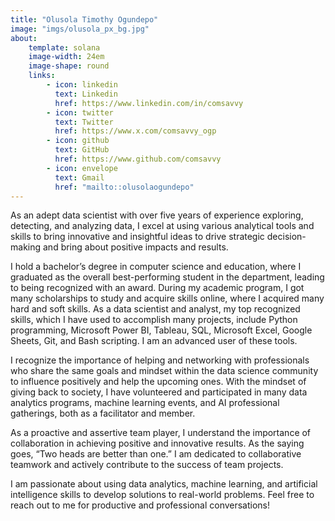 ```yaml
---
title: "Olusola Timothy Ogundepo"
image: "imgs/olusola_px_bg.jpg"
about:
    template: solana
    image-width: 24em
    image-shape: round
    links:
        - icon: linkedin
          text: Linkedin
          href: https://www.linkedin.com/in/comsavvy
        - icon: twitter
          text: Twitter
          href: https://www.x.com/comsavvy_ogp
        - icon: github
          text: GitHub
          href: https://www.github.com/comsavvy
        - icon: envelope
          text: Gmail
          href: "mailto::olusolaogundepo"
---
```


As an adept data scientist with over five years of experience exploring, detecting, and analyzing data, I excel at using various analytical tools and skills to bring innovative and insightful ideas to drive strategic decision-making and bring about positive impacts and results. 

I hold a bachelor's degree in computer science and education, where I graduated as the overall best-performing student in the department, leading to being recognized with an award. During my academic program, I got many scholarships to study and acquire skills online, where I acquired many hard and soft skills. As a data scientist and analyst, my top recognized skills, which I have used to accomplish many projects, include Python programming, Microsoft Power BI, Tableau, SQL, Microsoft Excel, Google Sheets, Git, and Bash scripting. I am an advanced user of these tools. 

I recognize the importance of helping and networking with professionals who share the same goals and mindset within the data science community to influence positively and help the upcoming ones. With the mindset of giving back to society, I have volunteered and participated in many data analytics programs, machine learning events, and AI professional gatherings, both as a facilitator and member. 

As a proactive and assertive team player, I understand the importance of collaboration in achieving positive and innovative results. As the saying goes, “Two heads are better than one." I am dedicated to collaborative teamwork and actively contribute to the success of team projects.

I am passionate about using data analytics, machine learning, and artificial intelligence skills to develop solutions to real-world problems. Feel free to reach out to me for productive and professional conversations!